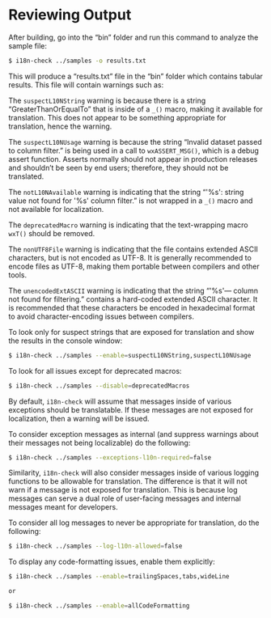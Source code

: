 # Reviewing Output

After building, go into the "bin" folder and run this command to analyze the sample file:

``` .bash
$ i18n-check ../samples -o results.txt
```

This will produce a "results.txt" file in the "bin" folder which contains tabular results. This file will contain warnings such as:

The `suspectL10NString` warning is because there is a string "GreaterThanOrEqualTo" that is inside of a `_()` macro, making it available for translation. This does not appear to be something appropriate for translation, hence the warning.

The `suspectL10NUsage` warning is because the string "Invalid dataset passed to column filter." is being used in a call to `wxASSERT_MSG()`, which is a debug assert function.
Asserts normally should not appear in production releases and shouldn't be seen by end users; therefore, they should not be translated.

The `notL10NAvailable` warning is indicating that the string "\'%s\': string value not found for \'%s\' column filter." is not wrapped in a `_()` macro and not available for localization.

The `deprecatedMacro` warning is indicating that the text-wrapping macro `wxT()` should be removed.

The `nonUTF8File` warning is indicating that the file contains extended ASCII characters, but is not encoded as UTF-8.
It is generally recommended to encode files as UTF-8, making them portable between compilers and other tools.

The `unencodedExtASCII` warning is indicating that the string "\'%s\'--- column not found for filtering." contains a hard-coded extended ASCII character.
It is recommended that these characters be encoded in hexadecimal format to avoid character-encoding issues between compilers.

To look only for suspect strings that are exposed for translation and show the results in the console window:

``` .bash
$ i18n-check ../samples --enable=suspectL10NString,suspectL10NUsage
```

To look for all issues except for deprecated macros:

``` .bash
$ i18n-check ../samples --disable=deprecatedMacros
```

By default, `i18n-check` will assume that messages inside of various exceptions should be translatable.
If these messages are not exposed for localization, then a warning will be issued.

To consider exception messages as internal (and suppress warnings about their messages not being localizable) do the following:

``` .bash
$ i18n-check ../samples --exceptions-l10n-required=false
```

Similarity, `i18n-check` will also consider messages inside of various logging functions to be allowable for translation.
The difference is that it will not warn if a message is not exposed for translation.
This is because log messages can serve a dual role of user-facing messages and internal messages meant for developers.

To consider all log messages to never be appropriate for translation, do the following:

``` .bash
$ i18n-check ../samples --log-l10n-allowed=false
```

To display any code-formatting issues, enable them explicitly:

``` .bash
$ i18n-check ../samples --enable=trailingSpaces,tabs,wideLine

or

$ i18n-check ../samples --enable=allCodeFormatting
```

